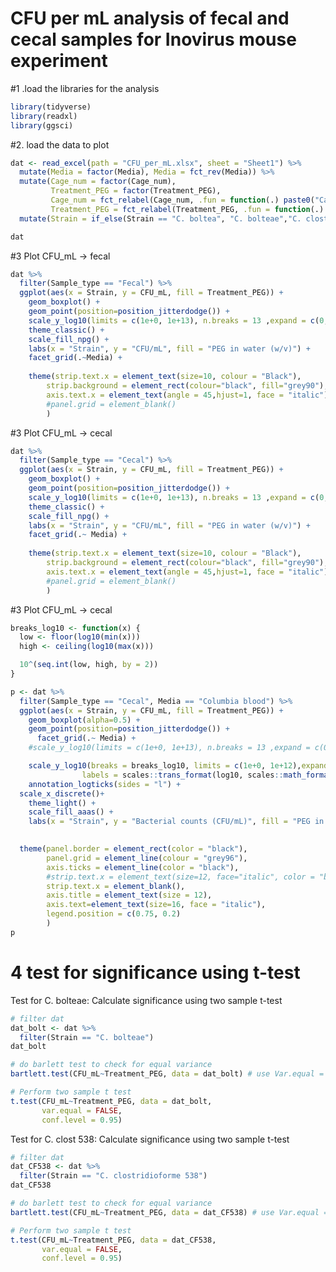 # CFU per mL analysis of fecal and cecal samples for Inovirus mouse experiment

#1 .load the libraries for the analysis  
```{r}
library(tidyverse)
library(readxl)
library(ggsci)
```


#2. load the data to plot
```{r}
dat <- read_excel(path = "CFU_per_mL.xlsx", sheet = "Sheet1") %>%
  mutate(Media = factor(Media), Media = fct_rev(Media)) %>%
  mutate(Cage_num = factor(Cage_num),
         Treatment_PEG = factor(Treatment_PEG),
         Cage_num = fct_relabel(Cage_num, .fun = function(.) paste0("Cage #", .)),
         Treatment_PEG = fct_relabel(Treatment_PEG, .fun = function(.) paste0(.,"% PEG"))) %>%
  mutate(Strain = if_else(Strain == "C. boltea", "C. bolteae","C. clostridioforme 538"))

dat
```

#3 Plot CFU_mL -> fecal
```{r}
dat %>%
  filter(Sample_type == "Fecal") %>%
  ggplot(aes(x = Strain, y = CFU_mL, fill = Treatment_PEG)) +
    geom_boxplot() +
    geom_point(position=position_jitterdodge()) +
    scale_y_log10(limits = c(1e+0, 1e+13), n.breaks = 13 ,expand = c(0, 0)) +
    theme_classic() +
    scale_fill_npg() +
    labs(x = "Strain", y = "CFU/mL", fill = "PEG in water (w/v)") +
    facet_grid(.~Media) +
  
    theme(strip.text.x = element_text(size=10, colour = "Black"),
        strip.background = element_rect(colour="black", fill="grey90"),
        axis.text.x = element_text(angle = 45,hjust=1, face = "italic")
        #panel.grid = element_blank()
        )
```




#3 Plot CFU_mL -> cecal
```{r}
dat %>%
  filter(Sample_type == "Cecal") %>%
  ggplot(aes(x = Strain, y = CFU_mL, fill = Treatment_PEG)) +
    geom_boxplot() +
    geom_point(position=position_jitterdodge()) +
    scale_y_log10(limits = c(1e+0, 1e+13), n.breaks = 13 ,expand = c(0, 0)) +
    theme_classic() +
    scale_fill_npg() +
    labs(x = "Strain", y = "CFU/mL", fill = "PEG in water (w/v)") +
    facet_grid(.~ Media) +
  
    theme(strip.text.x = element_text(size=10, colour = "Black"),
        strip.background = element_rect(colour="black", fill="grey90"),
        axis.text.x = element_text(angle = 45,hjust=1, face = "italic")
        #panel.grid = element_blank()
        )
```


#3 Plot CFU_mL -> cecal
```{r}
breaks_log10 <- function(x) {
  low <- floor(log10(min(x)))
  high <- ceiling(log10(max(x)))

  10^(seq.int(low, high, by = 2))
}

p <- dat %>%
  filter(Sample_type == "Cecal", Media == "Columbia blood") %>%
  ggplot(aes(x = Strain, y = CFU_mL, fill = Treatment_PEG)) +
    geom_boxplot(alpha=0.5) +
    geom_point(position=position_jitterdodge()) +
      facet_grid(.~ Media) +
    #scale_y_log10(limits = c(1e+0, 1e+13), n.breaks = 13 ,expand = c(0, 0)) +

    scale_y_log10(breaks = breaks_log10, limits = c(1e+0, 1e+12),expand = c(0, 0), n.breaks = 6,
                labels = scales::trans_format(log10, scales::math_format(10^.x))) +
    annotation_logticks(sides = "l") +
  scale_x_discrete()+
    theme_light() +
    scale_fill_aaas() +
    labs(x = "Strain", y = "Bacterial counts (CFU/mL)", fill = "PEG in water (w/v)") +

  
  theme(panel.border = element_rect(color = "black"),
        panel.grid = element_line(colour = "grey96"),
        axis.ticks = element_line(color = "black"),
        #strip.text.x = element_text(size=12, face="italic", color = "black"),
        strip.text.x = element_blank(),
        axis.title = element_text(size = 12),
        axis.text=element_text(size=16, face = "italic"),
        legend.position = c(0.75, 0.2)
        ) 
p
```

# 4 test for significance using t-test

Test for C. bolteae: Calculate significance using two sample t-test
```{r}
# filter dat
dat_bolt <- dat %>%
  filter(Strain == "C. bolteae")
dat_bolt

# do barlett test to check for equal variance
bartlett.test(CFU_mL~Treatment_PEG, data = dat_bolt) # use Var.equal = FALSE

# Perform two sample t test
t.test(CFU_mL~Treatment_PEG, data = dat_bolt,
       var.equal = FALSE,
       conf.level = 0.95)

```

Test for C. clost 538: Calculate significance using two sample t-test
```{r}
# filter dat
dat_CF538 <- dat %>%
  filter(Strain == "C. clostridioforme 538")
dat_CF538

# do barlett test to check for equal variance
bartlett.test(CFU_mL~Treatment_PEG, data = dat_CF538) # use Var.equal = FALSE

# Perform two sample t test
t.test(CFU_mL~Treatment_PEG, data = dat_CF538,
       var.equal = FALSE,
       conf.level = 0.95)

```




